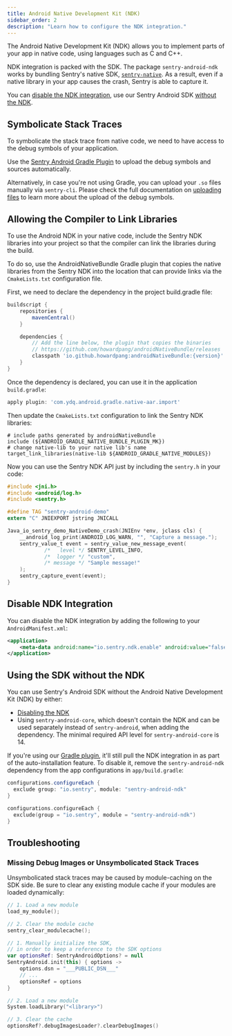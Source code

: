 ```yaml
---
title: Android Native Development Kit (NDK)
sidebar_order: 2
description: "Learn how to configure the NDK integration."
---
```


The Android Native Development Kit (NDK) allows you to implement parts of your app in native code, using languages such as C and C++.

NDK integration is packed with the SDK. The package `sentry-android-ndk` works by bundling Sentry's native SDK, [`sentry-native`](/platforms/native/). As a result, even if a native library in your app causes the crash, Sentry is able to capture it.

You can [disable the NDK integration](#disable-ndk-integration), use our Sentry Android SDK [without the NDK](#using-the-sdk-without-the-ndk).

## Symbolicate Stack Traces

To symbolicate the stack trace from native code, we need to have access to the debug symbols of your application.

Use the [Sentry Android Gradle Plugin](/platforms/android/configuration/gradle/) to upload the debug symbols and sources automatically.

Alternatively, in case you're not using Gradle, you can upload your `.so` files manually via `sentry-cli`.
Please check the full documentation on [uploading files](/platforms/android/data-management/debug-files/upload/) to learn more about the upload of the debug symbols.

## Allowing the Compiler to Link Libraries

To use the Android NDK in your native code, include the Sentry NDK libraries into your project so that the compiler can link the libraries during the build.

To do so, use the AndroidNativeBundle Gradle plugin that copies the native libraries from the Sentry NDK into the location that can provide links via the `CmakeLists.txt` configuration file.

First, we need to declare the dependency in the project build.gradle file:

```groovy {filename:build.gradle}
buildscript {
    repositories {
        mavenCentral()
    }

    dependencies {
        // Add the line below, the plugin that copies the binaries
        // https://github.com/howardpang/androidNativeBundle/releases
        classpath 'io.github.howardpang:androidNativeBundle:{version}'
    }
}
```

Once the dependency is declared, you can use it in the application `build.gradle`:

```groovy
apply plugin: 'com.ydq.android.gradle.native-aar.import'
```

Then update the `CmakeLists.txt` configuration to link the Sentry NDK libraries:

```
# include paths generated by androidNativeBundle
include (${ANDROID_GRADLE_NATIVE_BUNDLE_PLUGIN_MK})
# change native-lib to your native lib's name
target_link_libraries(native-lib ${ANDROID_GRADLE_NATIVE_MODULES})
```

Now you can use the Sentry NDK API just by including the `sentry.h` in your code:

```c
#include <jni.h>
#include <android/log.h>
#include <sentry.h>

#define TAG "sentry-android-demo"
extern "C" JNIEXPORT jstring JNICALL

Java_io_sentry_demo_NativeDemo_crash(JNIEnv *env, jclass cls) {
    __android_log_print(ANDROID_LOG_WARN, "", "Capture a message.");
    sentry_value_t event = sentry_value_new_message_event(
            /*   level */ SENTRY_LEVEL_INFO,
            /*  logger */ "custom",
            /* message */ "Sample message!"
    );
    sentry_capture_event(event);
}
```

## Disable NDK Integration

You can disable the NDK integration by adding the following to your `AndroidManifest.xml`:

```xml {filename:AndroidManifest.xml}
<application>
    <meta-data android:name="io.sentry.ndk.enable" android:value="false" />
</application>
```

## Using the SDK without the NDK

You can use Sentry's Android SDK without the Android Native Development Kit (NDK) by either:

- [Disabling the NDK](#disable-ndk-integration)
- Using `sentry-android-core`, which doesn't contain the NDK and can be used separately instead of `sentry-android`, when adding the dependency. The minimal required API level for `sentry-android-core` is 14.

If you're using our [Gradle plugin](/platforms/android/configuration/gradle/), it'll still pull the NDK integration in as part of the auto-installation feature. To disable it, remove the `sentry-android-ndk` dependency from the app configurations in `app/build.gradle`:

```groovy
configurations.configureEach {
  exclude group: "io.sentry", module: "sentry-android-ndk"
}
```

```kotlin
configurations.configureEach {
  exclude(group = "io.sentry", module = "sentry-android-ndk")
}
```

## Troubleshooting

### Missing Debug Images or Unsymbolicated Stack Traces

Unsymbolicated stack traces may be caused by module-caching on the SDK side. Be sure to clear any existing module cache if your modules are loaded dynamically:

```cpp
// 1. Load a new module
load_my_module();

// 2. Clear the module cache
sentry_clear_modulecache();
```

```kotlin
// 1. Manually initialize the SDK, 
// in order to keep a reference to the SDK options
var optionsRef: SentryAndroidOptions? = null
SentryAndroid.init(this) { options ->
    options.dsn = "___PUBLIC_DSN___"
    // ...
    optionsRef = options
}

// 2. Load a new module
System.loadLibrary("<library>")

// 3. Clear the cache
optionsRef?.debugImagesLoader?.clearDebugImages()
```
